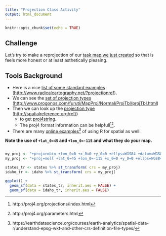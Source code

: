 ```yaml
---
title: "Projection Class Activity"
output: html_document
---
```


```r
knitr::opts_chunk$set(echo = TRUE)
```

## Challenge

Let's try to make a reprojection of our [task map we just created](https://byuistats.github.io/M335/class_tasks/task19_details.html) so that is feels more honest or at least asthetically pleasing. 

## Tools Background

- Here is a nice [list of some standard examples](http://www.radicalcartography.net/?projectionref) (<http://www.radicalcartography.net/?projectionref>).
- We can see the [set of projection types](http://www.progonos.com/furuti/MapProj/Normal/ProjTbl/projTbl.html) (<http://www.progonos.com/furuti/MapProj/Normal/ProjTbl/projTbl.html>) 
- Then we can look up the [projection type](http://spatialreference.org/ref/) (<http://spatialreference.org/ref/>) 
    - to get [proj4string](https://www.nceas.ucsb.edu/~frazier/RSpatialGuides/OverviewCoordinateReferenceSystems.pdf). 
    - The proj4 format information can be helpfull[^1][^2].  
- There are many [online examples](https://earthdatascience.org/courses/earth-analytics/spatial-data-r/understand-epsg-wkt-and-other-crs-definition-file-types/)[^3] of using R for spatial as well.

**Note the use of `+lat_0=45` and `+lon_0=-115` and what they do your map.**

```r



```



```r

my_proj <- "+proj=robin +lon_0=0 +x_0=0 +y_0=0 +ellps=WGS84 +datum=WGS84 +units=m +no_defs"
my_proj <- "+proj=moll +lat_0=45 +lon_0=-115 +x_0=0 +y_0=0 +ellps=WGS84 +datum=WGS84 +units=m +no_defs"

states_tr <- states %>% st_transform( crs = my_proj)
idaho_tr <- idaho %>% st_transform( crs = my_proj)

ggplot() +
  geom_sf(data = states_tr, inherit.aes = FALSE) +
  geom_sf(data = idaho_tr, inherit.aes = FALSE)

```





[^1]: http://proj4.org/projections/index.html
[^2]: http://proj4.org/parameters.html
[^3]: https://earthdatascience.org/courses/earth-analytics/spatial-data-r/understand-epsg-wkt-and-other-crs-definition-file-types/
